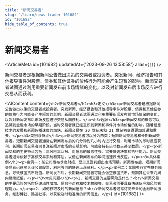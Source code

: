 ```yaml
---
title: "新闻交易者"
slug: "/learn/news-trader-101682"
id: "101682"
hide_table_of_contents: true
---
```



# 新闻交易者

<ArticleMeta id={101682} updatedAt={'2023-09-26 13:58:58'} alias={`[]`} />
<div className='border-solid border-b border-t-0 my-4 border-[var(--ifm-color-gray-300)]' />

新闻交易者是根据新闻公告做出决策的交易者或投资者。突发新闻、经济报告和其他报导事件对股票、债券和其他证券的价格行为可能会产生短暂的影响。新闻交易者试图通过利用重要新闻发布前市场情绪的变化，以及对新闻发布后市场反应进行交易从而获利。

<AIContent content={`<h2>新闻交易者</h2><h3>定义</h3><p>新闻交易者是根据新闻公告做出决策的交易者或投资者。突发新闻、经济报告和其他报导事件对股票、债券和其他证券的价格行为可能会产生短暂的影响。新闻交易者试图通过利用重要新闻发布前市场情绪的变化，以及对新闻发布后市场反应进行交易从而获利。</p><h3>起源</h3><p>新闻交易的概念可以追溯到金融市场的早期阶段，当时交易者就已经意识到新闻和事件对市场价格的影响。随着信息技术的发展和新闻传播速度的加快，新闻交易在 20 世纪末和 21 世纪初变得更加普遍和重要。</p><h3>类别与特点</h3><p>新闻交易者可以分为两类：短期新闻交易者和长期新闻交易者。短期新闻交易者通常在新闻发布后的几分钟到几小时内进行交易，利用市场的即时反应获利。长期新闻交易者则关注新闻对市场的长期影响，可能会持有头寸数天甚至数周。</p><p>新闻交易的主要特点包括：高风险高回报、对信息的敏感性强、需要快速决策和执行能力。新闻交易者通常依赖于高频交易系统和算法，以便在新闻发布的瞬间迅速做出反应。</p><h3>具体案例</h3><p>案例一：某公司发布季度财报，显示其盈利超出市场预期。新闻发布后，短期新闻交易者迅速买入该公司股票，利用股价的快速上涨获利。</p><p>案例二：某国央行宣布意外降息，导致该国货币贬值。新闻发布后，长期新闻交易者可能会做空该国货币，预期其在未来几周内继续贬值。</p><h3>常见问题</h3><p>1. 新闻交易的主要风险是什么？<br/>新闻交易的主要风险包括市场波动性增加、信息不对称和技术故障等。交易者需要具备快速反应和风险管理能力。</p><p>2. 如何获取及时的新闻信息？<br/>新闻交易者通常订阅专业的金融新闻服务，如彭博社、路透社等，以获取及时和准确的新闻信息。</p>`} id={101682} />

